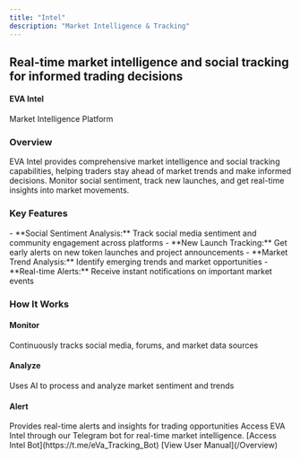 ```yaml
---
title: "Intel"
description: "Market Intelligence & Tracking"
---
```



<h2 style={{ color: '#ffffff' }}>Real-time market intelligence and social tracking for informed trading decisions</h2>





<h4 style={{ color: '#f7941d' }}>EVA Intel</h4>
Market Intelligence Platform

<h3 style={{ color: '#ffffff' }}>Overview</h3>
EVA Intel provides comprehensive market intelligence and social tracking capabilities, helping traders stay ahead of market trends and make informed decisions. Monitor social sentiment, track new launches, and get real-time insights into market movements.


<h3 style={{ color: '#ffffff' }}>Key Features</h3>
    - **Social Sentiment Analysis:** Track social media sentiment and community engagement across platforms
    - **New Launch Tracking:** Get early alerts on new token launches and project announcements
    - **Market Trend Analysis:** Identify emerging trends and market opportunities
    - **Real-time Alerts:** Receive instant notifications on important market events

<h3 style={{ color: '#ffffff' }}>How It Works</h3>
<Columns col={3}>
<Card>
<h4 style={{ color: '#f7941d' }}>Monitor</h4>
Continuously tracks social media, forums, and market data sources
</Card> 
  
<Card>
<h4 style={{ color: '#f7941d' }}>Analyze</h4>
Uses AI to process and analyze market sentiment and trends
</Card> 

<Card>
<h4 style={{ color: '#f7941d' }}>Alert</h4>
Provides real-time alerts and insights for trading opportunities
</Card> 

</Columns>


<Card title="Get Started">
Access EVA Intel through our Telegram bot for real-time market intelligence.

<Columns cols={2}>
  <Note>
    [Access Intel Bot](https://t.me/eVa_Tracking_Bot)
  </Note>
  <Tip>
    [View User Manual](/Overview)
  </Tip>

</Columns>
  </Card>

